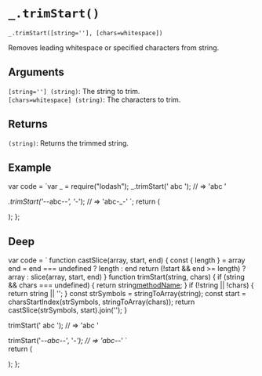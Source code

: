 # `_.trimStart()`

`_.trimStart([string=''], [chars=whitespace])`  

Removes leading whitespace or specified characters from string.

## Arguments

`[string=''] (string)`: The string to trim.   
`[chars=whitespace] (string)`: The characters to trim.

## Returns

`(string)`: Returns the trimmed string.

## Example


var code = `var _ = require("lodash");
_.trimStart('  abc  ');
// => 'abc  '
 
_.trimStart('-_-abc-_-', '_-');
// => 'abc-_-'
`;
  return (
    <div>
      <Embed source={code} />
    </div>
  );
};

<Demo />


## Deep

var code =  `
function castSlice(array, start, end) {
  const { length } = array
  end = end === undefined ? length : end
  return (!start && end >= length) ? array : slice(array, start, end)
}
function trimStart(string, chars) {
    if (string && chars === undefined) {
        return string[methodName]();
    }
    if (!string || !chars) {
        return string || '';
    }
    const strSymbols = stringToArray(string);
    const start = charsStartIndex(strSymbols, stringToArray(chars));
    return castSlice(strSymbols, start).join('');
}

trimStart('  abc  ');
// => 'abc  '
 
trimStart('-_-abc-_-', '_-');
// => 'abc-_-'
`   
  return (
    <div>
      <Embed source={code} />
    </div>
  );
};

<DeepDemo/>

